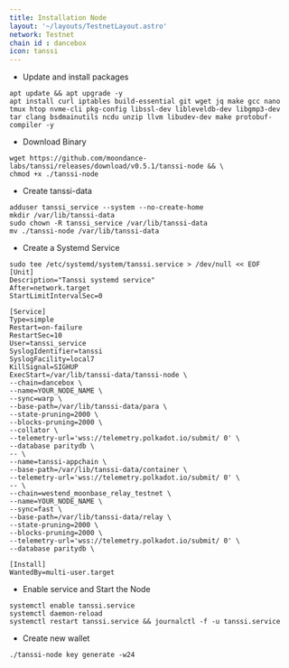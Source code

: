 ```yaml
---
title: Installation Node
layout: '~/layouts/TestnetLayout.astro'
network: Testnet
chain id : dancebox
icon: tanssi
---
```


- Update and install packages
```
apt update && apt upgrade -y
apt install curl iptables build-essential git wget jq make gcc nano tmux htop nvme-cli pkg-config libssl-dev libleveldb-dev libgmp3-dev tar clang bsdmainutils ncdu unzip llvm libudev-dev make protobuf-compiler -y
```
- Download Binary
```
wget https://github.com/moondance-labs/tanssi/releases/download/v0.5.1/tanssi-node && \
chmod +x ./tanssi-node
```
- Create tanssi-data
```
adduser tanssi_service --system --no-create-home
mkdir /var/lib/tanssi-data
sudo chown -R tanssi_service /var/lib/tanssi-data
mv ./tanssi-node /var/lib/tanssi-data
```
- Create a Systemd Service
```
sudo tee /etc/systemd/system/tanssi.service > /dev/null << EOF
[Unit]
Description="Tanssi systemd service"
After=network.target
StartLimitIntervalSec=0

[Service]
Type=simple
Restart=on-failure
RestartSec=10
User=tanssi_service
SyslogIdentifier=tanssi
SyslogFacility=local7
KillSignal=SIGHUP
ExecStart=/var/lib/tanssi-data/tanssi-node \
--chain=dancebox \
--name=YOUR_NODE_NAME \
--sync=warp \
--base-path=/var/lib/tanssi-data/para \
--state-pruning=2000 \
--blocks-pruning=2000 \
--collator \
--telemetry-url='wss://telemetry.polkadot.io/submit/ 0' \
--database paritydb \
-- \
--name=tanssi-appchain \
--base-path=/var/lib/tanssi-data/container \
--telemetry-url='wss://telemetry.polkadot.io/submit/ 0' \
-- \
--chain=westend_moonbase_relay_testnet \
--name=YOUR_NODE_NAME \
--sync=fast \
--base-path=/var/lib/tanssi-data/relay \
--state-pruning=2000 \
--blocks-pruning=2000 \
--telemetry-url='wss://telemetry.polkadot.io/submit/ 0' \
--database paritydb \

[Install]
WantedBy=multi-user.target
```

- Enable service and Start the Node
```
systemctl enable tanssi.service
systemctl daemon-reload
systemctl restart tanssi.service && journalctl -f -u tanssi.service
```
- Create new wallet
```
./tanssi-node key generate -w24
```
